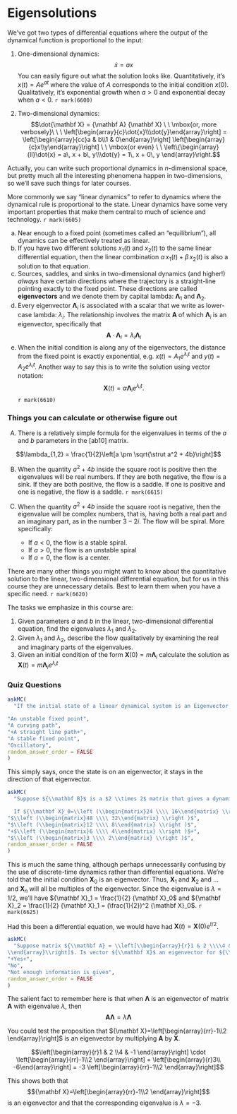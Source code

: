 # Eigensolutions

We've got two types of differential equations where the output of the dynamical function is proportional to the input:

1. One-dimensional dynamics: $$\dot{x} = a x$$ You can easily figure out what the solution looks like. Quantitatively, it's $x(t) = A e^{a t}$ where the value of $A$ corresponds to the initial condition $x(0)$. Qualitatively, it's exponential growth when $a > 0$ and exponential decay when $a < 0$. `r mark(6600)`

2. Two-dimensional dynamics: $$\dot{\mathbf X} = {\mathbf A} {\mathbf X} \ \ \mbox{or, more verbosely}\ \ \ \left[\begin{array}{c}\dot{x}\\\dot{y}\end{array}\right] =
\left[\begin{array}{cc}a & b\\1 & 0\end{array}\right]
\left[\begin{array}{c}x\\y\end{array}\right] \ \ \mbox{or even} \ \
\left\{\begin{array}{ll}\dot{x} = a\, x + b\, y\\\dot{y} = 1\, x + 0\, y \end{array}\right.$$

Actually, you can write such proportional dynamics in $n$-dimensional space, but pretty much all the interesting phenomena happen in two-dimensions, so we'll save such things for later courses.

More commonly we say "linear dynamics" to refer to dynamics where the dynamical rule is proportional to the state. Linear dynamics have some very important properties that make them central to much of science and technology. `r mark(6605)`

a. Near enough to a fixed point (sometimes called an "equilibrium"), all dynamics can be effectively treated as linear.
b. If you have two different solutions $x_1(t)$ and $x_2(t)$ to the same linear differential equation, then the linear combination $\alpha\, x_1(t) + \beta\, x_2(t)$ is also a solution to that equation.
c. Sources, saddles, and sinks in two-dimensional dynamics (and higher!) *always* have certain directions where the trajectory is a straight-line pointing exactly to the fixed point. These directions are called **eigenvectors** and we denote them by capital lambda: ${\mathbf \Lambda}_1$ and
${\mathbf \Lambda}_2$.
d. Every eigenvector ${\mathbf \Lambda}_i$ is associated with a scalar that we write as lower-case lambda: $\lambda_i$. The relationship involves the matrix ${\mathbf A}$ of which ${\mathbf \Lambda_i}$ is an eigenvector, specifically that $${\mathbf A} \cdot {\mathbf \Lambda_i} = \lambda_i {\mathbf \Lambda_i}$$
e. When the initial condition is along any of the eigenvectors, the distance from the fixed point is exactly exponential, e.g. $x(t) = A_1 e^{\lambda_i t}$ and $y(t) = A_2 e^{\lambda_i t}$. Another way to say this is to write the solution using vector notation: $${\mathbf X}(t) = \alpha {\mathbf \Lambda_i} e^{\lambda_i t} .$$ `r mark(6610)`

### Things you can calculate or otherwise figure out

A) There is a relatively simple formula for the eigenvalues in terms of the $a$ and $b$ parameters in the [ab10] matrix.

$$\lambda_{1,2} = \frac{1}{2}\left[a \pm \sqrt{\strut a^2 + 4b}\right]$$

B) When the quantity $a^2 + 4b$ inside the square root is positive then the eigenvalues will be real numbers. If they are both negative, the flow is a sink. If they are both positive, the flow is a saddle. If one is positive and one is negative, the flow is a saddle. `r mark(6615)`

C) When the quantity $a^2 + 4b$ inside the square root is negative, then the eigenvalue will be complex numbers, that is, having both a real part and an imaginary part, as in the number $3 - 2i$. The flow will be spiral. More specifically:
    - If $a < 0$, the flow is a stable spiral.
    - If $a > 0$, the flow is an unstable spiral
    - If $a = 0$, the flow is a center.

There are many other things you might want to know about the quantitative solution to the linear, two-dimensional differential equation, but for us in this course they are unnecessary details. Best to learn them when you have a specific need. `r mark(6620)`

The tasks we emphasize in this course are:

1. Given parameters $a$ and $b$ in the linear, two-dimensional differential equation, find the eigenvalues $\lambda_1$ and $\lambda_2$.
2. Given $\lambda_1$ and $\lambda_2$, describe the flow qualitatively by examining the real and imaginary parts of the eigenvalues.
3. Given an initial condition of the form ${\mathbf X}(0) = m {\mathbf \Lambda_i}$ calculate the solution as ${\mathbf X}(t) = m {\mathbf \Lambda_i} e^{\lambda_i t}$

### Quiz Questions


```r
askMC(
  "If the initial state of a linear dynamical system is an Eigenvector, then the trajectory associated to that initial state is ...?",

"An unstable fixed point",
"A curving path",
"+A straight line path+",
"A stable fixed point",
"Oscillatory",
random_answer_order = FALSE
)
```

This simply says, once the state is on an eigenvector, it stays in the direction of that eigenvector.

```r
askMC(
  "Suppose ${\\mathbf B}$ is a $2 \\times 2$ matrix that gives a dynamical system: ${\\mathbf X}_{n+1}=B{\\mathbf X}_n$.

  If ${\\mathbf X}_0=\\left (\\begin{matrix}24 \\\\ 16\\end{matrix} \\right )$ is an Eigenvector of ${\\mathbf B}$ with corresponding Eigenvalue $\\lambda=1/2$, then what is ${\\mathbf X}_2$?",
"$\\left (\\begin{matrix}48 \\\\ 32\\end{matrix} \\right )$",
"$\\left (\\begin{matrix}12 \\\\ 8\\end{matrix} \\right )$",
"+$\\left (\\begin{matrix}6 \\\\ 4\\end{matrix} \\right )$+",
"$\\left (\\begin{matrix}3 \\\\ 2\\end{matrix} \\right )$",
random_answer_order = FALSE
)
```

This is much the same thing, although perhaps unnecessarily confusing by the use of discrete-time dynamics rather than differential equations. We're told that the initial condition ${\mathbf X}_0$ is an eigenvector. Thus, ${\mathbf X}_1$ and ${\mathbf X}_2$ and ... and ${\mathbf X}_n$ will all be multiples of the eigenvector. Since the eigenvalue is $\lambda=1/2$, we'll have ${\mathbf X}_1 = \frac{1}{2} {\mathbf X}_0$ and ${\mathbf X}_2 = \frac{1}{2} {\mathbf X}_1 = (\frac{1}{2})^2 {\mathbf X}_0$. `r mark(6625)`

Had this been a differential equation, we would have had ${\mathbf X}(t) = {\mathbf X}(0) e^{t/2}$.

```r
askMC(
  "Suppose matrix ${\\mathbf A} = \\left[\\begin{array}{r}1 & 2 \\\\4 & -1 \\end{array}\\right]$ and ${\\mathbf X}=\\left[\\begin{array}{rr}-1\\\\2
\\end{array}\\right]$. Is vector ${\\mathbf X}$ an eigenvector for ${\\mathbf A}$?",
"+Yes+",
"No",
"Not enough information is given",
random_answer_order = FALSE
)
```

The salient fact to remember here is that when ${\mathbf \Lambda}$ is an eigenvector of matrix ${\mathbf A}$ with eigenvalue $\lambda$, then
$${\mathbf A} {\mathbf \Lambda} = \lambda {\mathbf \Lambda}$$

You could test the proposition that ${\mathbf X}=\left[\begin{array}{rr}-1\\2
\end{array}\right]$
is an eigenvector by multiplying ${\mathbf A}$ by ${\mathbf X}$.

$$\left[\begin{array}{r}1 & 2 \\4 & -1 \end{array}\right]
\cdot \left[\begin{array}{rr}-1\\2
\end{array}\right] = \left[\begin{array}{r}3\\ -6\end{array}\right] = -3 \left[\begin{array}{rr}-1\\2
\end{array}\right]$$

This shows both that $${\mathbf X}=\left[\begin{array}{rr}-1\\2
\end{array}\right]$$ is an eigenvector and that the corresponding eigenvalue is $\lambda = -3$.

